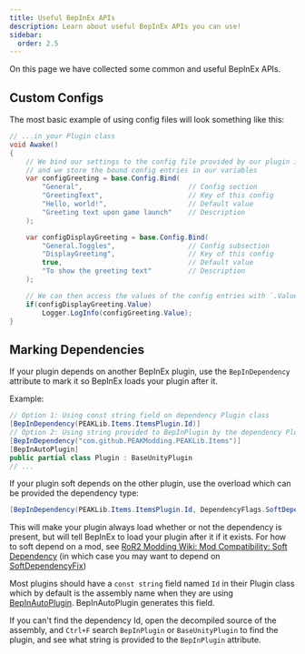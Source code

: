 ```yaml
---
title: Useful BepInEx APIs
description: Learn about useful BepInEx APIs you can use!
sidebar:
  order: 2.5
---
```



On this page we have collected some common and useful BepInEx APIs.

## Custom Configs

The most basic example of using config files will look something like this:

```cs title="Plugin.cs"
// ...in your Plugin class
void Awake()
{
    // We bind our settings to the config file provided by our plugin instance,
    // and we store the bound config entries in our variables
    var configGreeting = base.Config.Bind(
        "General",                          // Config section
        "GreetingText",                     // Key of this config
        "Hello, world!",                    // Default value
        "Greeting text upon game launch"    // Description
    );

    var configDisplayGreeting = base.Config.Bind(
        "General.Toggles",                  // Config subsection
        "DisplayGreeting",                  // Key of this config
        true,                               // Default value
        "To show the greeting text"         // Description
    );

    // We can then access the values of the config entries with `.Value`
    if(configDisplayGreeting.Value)
        Logger.LogInfo(configGreeting.Value);
}
```

<LinkCard
  title="Learn More"
  href="https://lethal.wiki/dev/intermediate/custom-configs"
  description="See lethal.wiki documentation: Using configuration files"
  target="_blank"
/>

<LinkCard
  title="API Reference"
  href="https://docs.bepinex.dev/api/BepInEx.Configuration.ConfigFile.html"
  description="See BepInEx API documentation: Class ConfigFile"
  target="_blank"
/>

## Marking Dependencies

If your plugin depends on another BepInEx plugin, use the `BepInDependency` attribute to mark it so BepInEx loads your plugin after it.

Example:
```cs title="Plugin.cs"
// Option 1: Using const string field on dependency Plugin class
[BepInDependency(PEAKLib.Items.ItemsPlugin.Id)]
// Option 2: Using string provided to BepInPlugin by the dependency Plugin class
[BepInDependency("com.github.PEAKModding.PEAKLib.Items")]
[BepInAutoPlugin]
public partial class Plugin : BaseUnityPlugin
// ...
```

If your plugin soft depends on the other plugin, use the overload which can be provided the dependency type:
```cs
[BepInDependency(PEAKLib.Items.ItemsPlugin.Id, DependencyFlags.SoftDependency)]
```

This will make your plugin always load whether or not the dependency is present, but will tell BepInEx to load your plugin after it if it exists. For how to soft depend on a mod, see [RoR2 Modding Wiki: Mod Compatibility: Soft Dependency](https://risk-of-thunder.github.io/R2Wiki/Mod-Creation/C%23-Programming/Mod-Compatibility%3A-Soft-Dependency/) (in which case you may want to depend on [SoftDependencyFix](https://thunderstore.io/c/peak/p/PEAKModding/SoftDependencyFix/))

Most plugins should have a `const string` field named `Id` in their Plugin class which by default is the assembly name when they are using [BepInAutoPlugin](https://github.com/Hamunii/BepInEx.AutoPlugin). BepInAutoPlugin generates this field.

If you can't find the dependency Id, open the decompiled source of the assembly, and `Ctrl+F` search `BepInPlugin` or `BaseUnityPlugin` to find the plugin, and see what string is provided to the `BepInPlugin` attribute.

<LinkCard
  title="API Reference"
  href="https://docs.bepinex.dev/api/BepInEx.BepInDependency.html#BepInEx_BepInDependency_Flags"
  description="See BepInEx API documentation: Class BepInDependency"
  target="_blank"
/>
